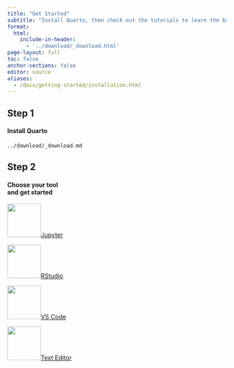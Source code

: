 ```yaml
---
title: "Get Started"
subtitle: "Install Quarto, then check out the tutorials to learn the basics."
format:
  html:
    include-in-header: 
      - '../download/_download.html'
page-layout: full
toc: false
anchor-sections: false
editor: source
aliases:
  - /docs/getting-started/installation.html
---
```


::: {.grid .step .column-page-right}
::: {.g-col-lg-3 .g-col-12}
## Step 1 

#### Install Quarto {.fw-light}
:::

::: {.g-col-lg-9 .g-col-12}
``` include
../download/_download.md
```

:::
:::

::: {.grid .step .column-page-right}
::: {.g-col-lg-3 .g-col-12}
## Step 2 

#### Choose your tool<br/>and get started{.fw-light}
:::

::: {.tool .g-col-lg-9 .g-col-12}

<a href="hello/jupyter.html" role="button" class="btn btn-outline-light">
![](images/jupyter-logo.png){width="77"}Jupyter
</a>

<a href="hello/rstudio.html" role="button" class="btn btn-outline-light">
![](images/rstudio-logo.png){width="77"}RStudio
</a>

<a href="hello/vscode.html" role="button" class="btn btn-outline-light">
![](images/vscode-logo.png){width="77"}VS Code
</a>

<a href="hello/text-editor.html" role="button" class="btn btn-outline-light">
![](images/text-editor-logo.png){width="77"}Text Editor
</a>

:::
:::
